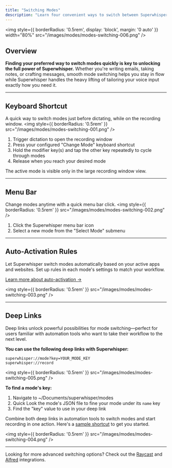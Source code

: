 ```yaml
---
title: "Switching Modes"
description: "Learn four convenient ways to switch between Superwhisper modes: keyboard shortcuts, menu bar, auto-activation rules, and deep links. Choose the method that best fits your workflow."
---
```


<img
style={{ borderRadius: '0.5rem', display: 'block', margin: '0 auto' }} width="80%"
src="/images/modes/modes-switching-006.png"
/>

## Overview
**Finding your preferred way to switch modes quickly is key to unlocking the full power of Superwhisper.** Whether you're writing emails, taking notes, or crafting messages, smooth mode switching helps you stay in flow while Superwhisper handles the heavy lifting of tailoring your voice input exactly how you need it.

---
## Keyboard Shortcut
A quick way to switch modes just before dictating, while on the recording window.
<img
style={{ borderRadius: '0.5rem' }}
src="/images/modes/modes-switching-001.png"
/>

1. Trigger dictation to open the recording window
2. Press your configured "Change Mode" keyboard shortcut
3. Hold the modifier key(s) and tap the other key repeatedly to cycle through modes
4. Release when you reach your desired mode

<Note>The active mode is visible only in the large recording window view.</Note>

---
## Menu Bar
Change modes anytime with a quick menu bar click.
<img
style={{ borderRadius: '0.5rem' }}
src="/images/modes/modes-switching-002.png"
/>

1. Click the Superwhisper menu bar icon
2. Select a new mode from the "Select Mode" submenu

---
## Auto-Activation Rules
Let Superwhisper switch modes automatically based on your active apps and websites. Set up rules in each mode's settings to match your workflow.

[Learn more about auto-activation →](modes#auto-activation-rules)

<img
style={{ borderRadius: '0.5rem' }}
src="/images/modes/modes-switching-003.png"
/>

---
## Deep Links
Deep links unlock powerful possibilities for mode switching—perfect for users familiar with automation tools who want to take their workflow to the next level.

**You can use the following deep links with Superwhisper:**
```
superwhisper://mode?key=YOUR_MODE_KEY
superwhisper://record
```
<img
style={{ borderRadius: '0.5rem' }}
src="/images/modes/modes-switching-005.png"
/>

**To find a mode's key:**
1. Navigate to ~/Documents/superwhisper/modes
2. Quick Look the mode's JSON file to fine your mode under its `name` key
3. Find the "key" value to use in your deep link

<Tip>Combine both deep links in automation tools to switch modes and start recording in one action. Here's a [sample shortcut](https://www.icloud.com/shortcuts/a925e259d5e84806a700c2a58d4853a4) to get you started.</Tip>

<img
style={{ borderRadius: '0.5rem' }}
src="/images/modes/modes-switching-004.png"
/>

---
<Tip>Looking for more advanced switching options? Check out the [Raycast](https://www.raycast.com/nchudleigh/superwhisper) and [Alfred](https://github.com/ognistik/alfred-superwhisper) integrations.</Tip>